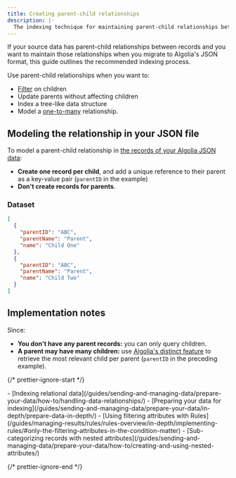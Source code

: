 ```yaml
---
title: Creating parent-child relationships
description: |-
  The indexing technique for maintaining parent-child relationships between records when you migrate data to Algolia's JSON format.
---
```


If your source data has parent-child relationships between records and you want to maintain those relationships when you migrate to Algolia's JSON format, this guide outlines the recommended indexing process.

Use parent-child relationships when you want to:

- [Filter](/guides/managing-results/refine-results/filtering/) on children
- Update parents without affecting children
- Index a tree-like data structure
- Model a [one-to-many](https://wikipedia.org/wiki/One-to-many_\(data_model\)) relationship.

## Modeling the relationship in your JSON file

To model a parent-child relationship in [the records of your Algolia JSON data](/guides/sending-and-managing-data/prepare-your-data/#algolia-records):

- **Create one record per child**, and add a unique reference to their parent as a key-value pair (`parentID` in the example)
- **Don't create records for parents**.

### Dataset

```json json
[
  {
    "parentID": "ABC",
    "parentName": "Parent",
    "name": "Child One"
  },
  {
    "parentID": "ABC",
    "parentName": "Parent",
    "name": "Child Two"
  }
]
```

## Implementation notes

Since:

- **You don't have any parent records:** you can only query children.
- **A parent may have many children:** use [Algolia's distinct feature](/guides/managing-results/refine-results/grouping/#introducing-algolias-distinct-feature) to retrieve the most relevant child per parent (`parentID` in the preceding example).

{/* prettier-ignore-start */}

<Info>
  - [Indexing relational data](/guides/sending-and-managing-data/prepare-your-data/how-to/handling-data-relationships/)
  - [Preparing your data for indexing](/guides/sending-and-managing-data/prepare-your-data/in-depth/prepare-data-in-depth/)
  - [Using filtering attributes with Rules](/guides/managing-results/rules/rules-overview/in-depth/implementing-rules/#only-the-filtering-attributes-in-the-condition-matter)
  - [Sub-categorizing records with nested attributes](/guides/sending-and-managing-data/prepare-your-data/how-to/creating-and-using-nested-attributes/)
</Info>

{/* prettier-ignore-end */}
